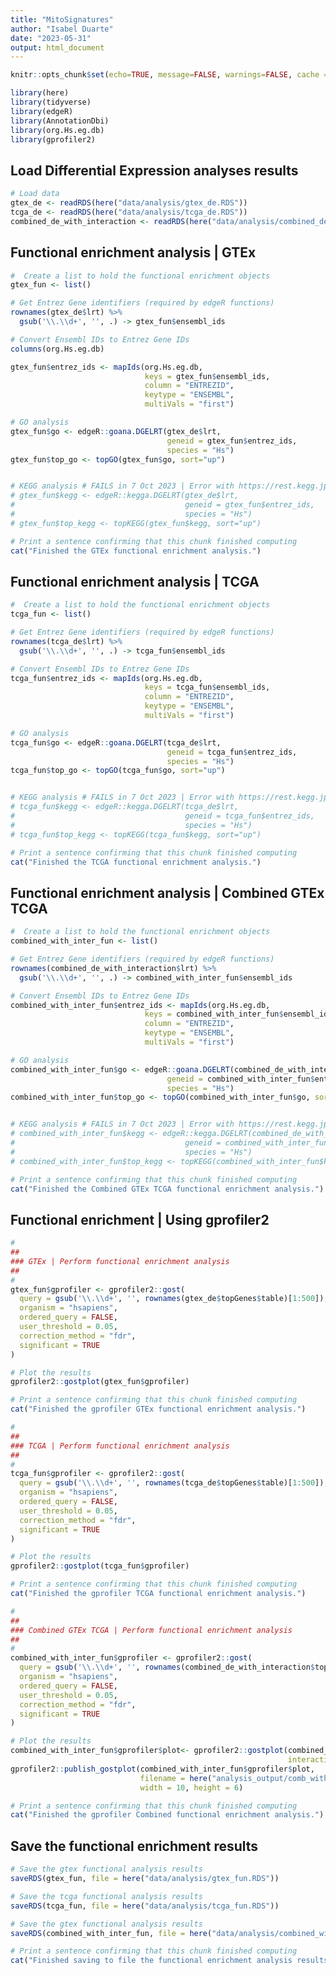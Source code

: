 ```yaml
---
title: "MitoSignatures"
author: "Isabel Duarte"
date: "2023-05-31"
output: html_document
---
```


```r
knitr::opts_chunk$set(echo=TRUE, message=FALSE, warnings=FALSE, cache = TRUE)

library(here)
library(tidyverse)
library(edgeR)
library(AnnotationDbi)
library(org.Hs.eg.db)
library(gprofiler2)

```

## Load Differential Expression analyses results 

```r

# Load data
gtex_de <- readRDS(here("data/analysis/gtex_de.RDS"))
tcga_de <- readRDS(here("data/analysis/tcga_de.RDS"))
combined_de_with_interaction <- readRDS(here("data/analysis/combined_de_with_interaction.RDS"))


```

## Functional enrichment analysis | GTEx

```r

#  Create a list to hold the functional enrichment objects
gtex_fun <- list()

# Get Entrez Gene identifiers (required by edgeR functions)
rownames(gtex_de$lrt) %>%
  gsub('\\.\\d+', '', .) -> gtex_fun$ensembl_ids

# Convert Ensembl IDs to Entrez Gene IDs
columns(org.Hs.eg.db)

gtex_fun$entrez_ids <- mapIds(org.Hs.eg.db, 
                              keys = gtex_fun$ensembl_ids, 
                              column = "ENTREZID", 
                              keytype = "ENSEMBL", 
                              multiVals = "first")

# GO analysis
gtex_fun$go <- edgeR::goana.DGELRT(gtex_de$lrt, 
                                   geneid = gtex_fun$entrez_ids,
                                   species = "Hs")
gtex_fun$top_go <- topGO(gtex_fun$go, sort="up")


# KEGG analysis # FAILS in 7 Oct 2023 | Error with https://rest.kegg.jp/link/pathway/hsa
# gtex_fun$kegg <- edgeR::kegga.DGELRT(gtex_de$lrt, 
#                                      geneid = gtex_fun$entrez_ids,
#                                      species = "Hs")
# gtex_fun$top_kegg <- topKEGG(gtex_fun$kegg, sort="up")

# Print a sentence confirming that this chunk finished computing
cat("Finished the GTEx functional enrichment analysis.")

```

## Functional enrichment analysis | TCGA

```r

#  Create a list to hold the functional enrichment objects
tcga_fun <- list()

# Get Entrez Gene identifiers (required by edgeR functions)
rownames(tcga_de$lrt) %>%
  gsub('\\.\\d+', '', .) -> tcga_fun$ensembl_ids

# Convert Ensembl IDs to Entrez Gene IDs
tcga_fun$entrez_ids <- mapIds(org.Hs.eg.db, 
                              keys = tcga_fun$ensembl_ids, 
                              column = "ENTREZID", 
                              keytype = "ENSEMBL",
                              multiVals = "first")

# GO analysis
tcga_fun$go <- edgeR::goana.DGELRT(tcga_de$lrt, 
                                   geneid = tcga_fun$entrez_ids,
                                   species = "Hs")
tcga_fun$top_go <- topGO(tcga_fun$go, sort="up")


# KEGG analysis # FAILS in 7 Oct 2023 | Error with https://rest.kegg.jp/link/pathway/hsa
# tcga_fun$kegg <- edgeR::kegga.DGELRT(tcga_de$lrt, 
#                                      geneid = tcga_fun$entrez_ids,
#                                      species = "Hs")
# tcga_fun$top_kegg <- topKEGG(tcga_fun$kegg, sort="up")

# Print a sentence confirming that this chunk finished computing
cat("Finished the TCGA functional enrichment analysis.")

```

## Functional enrichment analysis | Combined GTEx TCGA

```r

#  Create a list to hold the functional enrichment objects
combined_with_inter_fun <- list()

# Get Entrez Gene identifiers (required by edgeR functions)
rownames(combined_de_with_interaction$lrt) %>%
  gsub('\\.\\d+', '', .) -> combined_with_inter_fun$ensembl_ids

# Convert Ensembl IDs to Entrez Gene IDs
combined_with_inter_fun$entrez_ids <- mapIds(org.Hs.eg.db, 
                              keys = combined_with_inter_fun$ensembl_ids, 
                              column = "ENTREZID", 
                              keytype = "ENSEMBL",
                              multiVals = "first")

# GO analysis
combined_with_inter_fun$go <- edgeR::goana.DGELRT(combined_de_with_interaction$lrt, 
                                   geneid = combined_with_inter_fun$entrez_ids,
                                   species = "Hs")
combined_with_inter_fun$top_go <- topGO(combined_with_inter_fun$go, sort="up")


# KEGG analysis # FAILS in 7 Oct 2023 | Error with https://rest.kegg.jp/link/pathway/hsa
# combined_with_inter_fun$kegg <- edgeR::kegga.DGELRT(combined_de_with_interaction$lrt, 
#                                      geneid = combined_with_inter_fun$entrez_ids,
#                                      species = "Hs")
# combined_with_inter_fun$top_kegg <- topKEGG(combined_with_inter_fun$kegg, sort="up")

# Print a sentence confirming that this chunk finished computing
cat("Finished the Combined GTEx TCGA functional enrichment analysis.")

```


## Functional enrichment | Using gprofiler2

```r
#
##
### GTEx | Perform functional enrichment analysis
##
#
gtex_fun$gprofiler <- gprofiler2::gost(
  query = gsub('\\.\\d+', '', rownames(gtex_de$topGenes$table)[1:500]),
  organism = "hsapiens",
  ordered_query = FALSE,
  user_threshold = 0.05,
  correction_method = "fdr",
  significant = TRUE
)

# Plot the results
gprofiler2::gostplot(gtex_fun$gprofiler)

# Print a sentence confirming that this chunk finished computing
cat("Finished the gprofiler GTEx functional enrichment analysis.")

#
##
### TCGA | Perform functional enrichment analysis
##
#
tcga_fun$gprofiler <- gprofiler2::gost(
  query = gsub('\\.\\d+', '', rownames(tcga_de$topGenes$table)[1:500]),
  organism = "hsapiens",
  ordered_query = FALSE,
  user_threshold = 0.05,
  correction_method = "fdr",
  significant = TRUE
)

# Plot the results
gprofiler2::gostplot(tcga_fun$gprofiler)

# Print a sentence confirming that this chunk finished computing
cat("Finished the gprofiler TCGA functional enrichment analysis.")

#
##
### Combined GTEx TCGA | Perform functional enrichment analysis
##
#
combined_with_inter_fun$gprofiler <- gprofiler2::gost(
  query = gsub('\\.\\d+', '', rownames(combined_de_with_interaction$topGenes$table)[1:500]),
  organism = "hsapiens",
  ordered_query = FALSE,
  user_threshold = 0.05,
  correction_method = "fdr",
  significant = TRUE
)

# Plot the results
combined_with_inter_fun$gprofiler$plot<- gprofiler2::gostplot(combined_with_inter_fun$gprofiler,
                                                              interactive = FALSE)
gprofiler2::publish_gostplot(combined_with_inter_fun$gprofiler$plot,
                             filename = here("analysis_output/comb_with_inter_gostplot.pdf"),
                             width = 10, height = 6)

# Print a sentence confirming that this chunk finished computing
cat("Finished the gprofiler Combined functional enrichment analysis.")

```

## Save the functional enrichment results

```r

# Save the gtex functional analysis results
saveRDS(gtex_fun, file = here("data/analysis/gtex_fun.RDS"))

# Save the tcga functional analysis results
saveRDS(tcga_fun, file = here("data/analysis/tcga_fun.RDS"))

# Save the gtex functional analysis results
saveRDS(combined_with_inter_fun, file = here("data/analysis/combined_with_inter_fun.RDS"))

# Print a sentence confirming that this chunk finished computing
cat("Finished saving to file the functional enrichment analysis results.")

```





